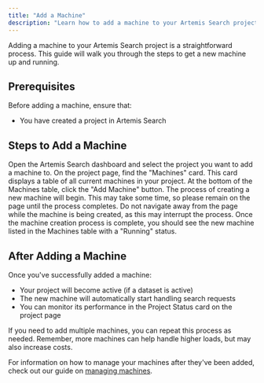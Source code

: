 ```yaml
---
title: "Add a Machine"
description: "Learn how to add a machine to your Artemis Search project"
---
```


Adding a machine to your Artemis Search project is a straightforward process. This guide will walk you through the steps to get a new machine up and running.

## Prerequisites

Before adding a machine, ensure that:

- You have created a project in Artemis Search

## Steps to Add a Machine

<Steps>
  <Step title="Navigate to the Project Page">
    Open the Artemis Search dashboard and select the project you want to add a machine to.
  </Step>
  <Step title="Locate the Machines Card">
    On the project page, find the "Machines" card. This card displays a table of all current machines in your project.
  </Step>
  <Step title="Click 'Add Machine'">
    At the bottom of the Machines table, click the "Add Machine" button.
  </Step>
  <Step title="Wait for Machine Creation">
    The process of creating a new machine will begin. This may take some time, so please remain on the page until the process completes.
    <Warning>
    Do not navigate away from the page while the machine is being created, as this may interrupt the process.
    </Warning>
  </Step>
  <Step title="Verify Machine Status">
    Once the machine creation process is complete, you should see the new machine listed in the Machines table with a "Running" status.
  </Step>
</Steps>

## After Adding a Machine

Once you've successfully added a machine:

- Your project will become active (if a dataset is active)
- The new machine will automatically start handling search requests
- You can monitor its performance in the Project Status card on the project page

<Tip>
If you need to add multiple machines, you can repeat this process as needed. Remember, more machines can help handle higher loads, but may also increase costs.
</Tip>

For information on how to manage your machines after they've been added, check out our guide on [managing machines](/machines/manage-machines).